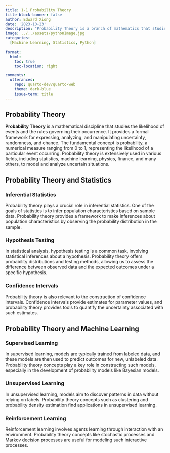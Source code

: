 ```yaml
---
title: 1-1 Probability Theory
title-block-banner: false
author: Edward Xiong
date: '2023-10-23'
description: "Probability Theory is a branch of mathematics that studies the likelihood or chance of different outcomes in uncertain events."
image: ../../assets/pythonImage.jpg
categories:
  [Machine Learning, Statistics, Python]

format:
  html:
    toc: true
    toc-location: right

comments:
  utterances:
    repo: quarto-dev/quarto-web
    theme: dark-blue
    issue-term: title
---
```


Probability Theory
-
**Probability Theory** is a mathematical discipline that studies the likelihood of events and the rules governing their occurrence. It provides a formal framework for expressing, analyzing, and manipulating uncertainty, randomness, and chance. The fundamental concept is probability, a numerical measure ranging from 0 to 1, representing the likelihood of a particular event occurring. Probability theory is extensively used in various fields, including statistics, machine learning, physics, finance, and many others, to model and analyze uncertain situations.

Probability Theory and Statistics
-
### Inferential Statistics
Probability theory plays a crucial role in inferential statistics. One of the goals of statistics is to infer population characteristics based on sample data. Probability theory provides a framework to make inferences about population characteristics by observing the probability distribution in the sample.

### Hypothesis Testing
In statistical analysis, hypothesis testing is a common task, involving statistical inferences about a hypothesis. Probability theory offers probability distributions and testing methods, allowing us to assess the difference between observed data and the expected outcomes under a specific hypothesis.

### Confidence Intervals
Probability theory is also relevant to the construction of confidence intervals. Confidence intervals provide estimates for parameter values, and probability theory provides tools to quantify the uncertainty associated with such estimates.

Probability Theory and Machine Learning
-
### Supervised Learning
In supervised learning, models are typically trained from labeled data, and these models are then used to predict outcomes for new, unlabeled data. Probability theory concepts play a key role in constructing such models, especially in the development of probability models like Bayesian models.

### Unsupervised Learning
In unsupervised learning, models aim to discover patterns in data without relying on labels. Probability theory concepts such as clustering and probability density estimation find applications in unsupervised learning.

### Reinforcement Learning
Reinforcement learning involves agents learning through interaction with an environment. Probability theory concepts like stochastic processes and Markov decision processes are useful for modeling such interactive processes.
